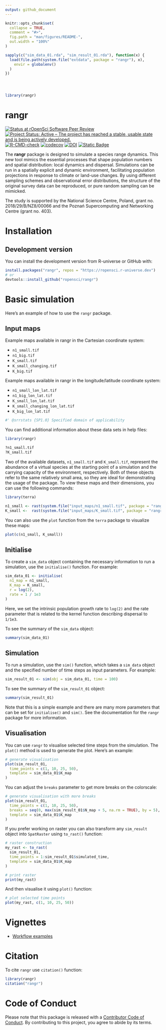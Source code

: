 ```yaml
---
output: github_document
---
```


```r
knitr::opts_chunk$set(
  collapse = TRUE,
  comment = "#>",
  fig.path = "man/figures/README-",
  out.width = "100%"
)

sapply(c("sim_data_01.rda", "sim_result_01.rda"), function(x) {
  load(file.path(system.file("extdata", package = "rangr"), x),
    envir = globalenv()
  )
})




library(rangr)
```

# rangr

<!-- badges: start -->

[![Status at rOpenSci Software Peer Review](https://badges.ropensci.org/595_status.svg)](https://github.com/ropensci/software-review/issues/595) [![Project Status: Active -- The project has reached a stable, usable state and is being actively developed.](https://www.repostatus.org/badges/latest/active.svg)](https://www.repostatus.org/#active) [![R-CMD-check](https://github.com/ropensci/rangr/actions/workflows/R-CMD-check.yaml/badge.svg)](https://github.com/ropensci/rangr/actions/workflows/R-CMD-check.yaml) [![codecov](https://codecov.io/gh/ropensci/rangr/graph/badge.svg?token=noq7E0HSe2)](https://codecov.io/gh/ropensci/rangr) [![DOI](https://zenodo.org/badge/645848364.svg)](https://zenodo.org/doi/10.5281/zenodo.10569367) 
[![Static Badge](https://img.shields.io/badge/Publication-10.1111%2F2041--210X.14475-94ae63)](https://doi.org/10.1111/2041-210X.14475)


<!-- badges: end -->

The **rangr** package is designed to simulate a species range dynamics. This new tool mimics the essential processes that shape population numbers and spatial distribution: local dynamics and dispersal. Simulations can be run in a spatially explicit and dynamic environment, facilitating population projections in response to climate or land-use changes. By using different sampling schemes and observational error distributions, the structure of the original survey data can be reproduced, or pure random sampling can be mimicked.

The study is supported by the National Science Centre, Poland, grant no. 2018/29/B/NZ8/00066 and the Poznań Supercomputing and Networking Centre (grant no. 403).

# Installation

## Development version

You can install the development version from R-universe or GitHub with:

```r
install.packages("rangr", repos = "https://ropensci.r-universe.dev")
# or
devtools::install_github("ropensci/rangr")
```

# Basic simulation

Here's an example of how to use the `rangr` package.

## Input maps

Example maps available in rangr in the Cartesian coordinate system:

-   `n1_small.tif`
-   `n1_big.tif`
-   `K_small.tif`
-   `K_small_changing.tif`
-   `K_big.tif`

Example maps available in rangr in the longitude/latitude coordinate system:

-   `n1_small_lon_lat.tif`
-   `n1_big_lon_lat.tif`
-   `K_small_lon_lat.tif`
-   `K_small_changing_lon_lat.tif`
-   `K_big_lon_lat.tif`

```r
#' @srrstats {SP1.0} Specified domain of applicability
```

You can find additional information about these data sets in help files:

```r
library(rangr)

?n1_small.tif
?K_small.tif
```

Two of the available datasets, `n1_small.tif` and `K_small.tif`, represent the abundance of a virtual species at the starting point of a simulation and the carrying capacity of the environment, respectively. Both of these objects refer to the same relatively small area, so they are ideal for demonstrating the usage of the package. To view these maps and their dimensions, you can use the following commands:

```r
library(terra)

n1_small <- rast(system.file("input_maps/n1_small.tif", package = "rangr"))
K_small <-  rast(system.file("input_maps/K_small.tif", package = "rangr"))
```

You can also use the `plot` function from the `terra` package to visualize these maps:

```r
plot(c(n1_small, K_small))
```

## Initialise

To create a `sim_data` object containing the necessary information to run a simulation, use the `initialise()` function. For example:

```r
sim_data_01 <- initialise(
  n1_map = n1_small,
  K_map = K_small,
  r = log(2),
  rate = 1 / 1e3
)
```

Here, we set the intrinsic population growth rate to `log(2)` and the rate parameter that is related to the kernel function describing dispersal to `1/1e3`.

To see the summary of the `sim_data` object:

```r
summary(sim_data_01)
```

## Simulation

To run a simulation, use the `sim()` function, which takes a `sim_data` object and the specified number of time steps as input parameters. For example:

```r
sim_result_01 <- sim(obj = sim_data_01, time = 100)
```

To see the summary of the `sim_result_01` object:

```r
summary(sim_result_01)
```

Note that this is a simple example and there are many more parameters that can be set for `initialise()` and `sim()`. See the documentation for the `rangr` package for more information.

## Visualisation

You can use `rangr` to visualise selected time steps from the simulation. The `plot()` method is used to generate the plot. Here's an example:

```r
# generate visualisation
plot(sim_result_01,
  time_points = c(1, 10, 25, 50),
  template = sim_data_01$K_map
)
```

You can adjust the `breaks` parameter to get more breaks on the colorscale:

```r
# generate visualisation with more breaks
plot(sim_result_01,
  time_points = c(1, 10, 25, 50),
  breaks = seq(0, max(sim_result_01$N_map + 5, na.rm = TRUE), by = 5),
  template = sim_data_01$K_map
)
```

If you prefer working on raster you can also transform any `sim_result` object into `SpatRaster` using `to_rast()` function:

```r
# raster construction
my_rast <- to_rast(
  sim_result_01,
  time_points = 1:sim_result_01$simulated_time,
  template = sim_data_01$K_map
)

# print raster
print(my_rast)
```

And then visualise it using `plot()` function:

```r
# plot selected time points
plot(my_rast, c(1, 10, 25, 50))
```

# Vignettes

-   [Workflow examples](https://docs.ropensci.org/rangr/articles/rangr.html)

# Citation

To cite `rangr` use `citation()` function:

```r
library(rangr)
citation("rangr")
```

# Code of Conduct

Please note that this package is released with a [Contributor Code of Conduct](https://ropensci.org/code-of-conduct/). By contributing to this project, you agree to abide by its terms.
